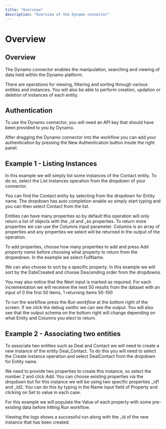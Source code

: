 ```yaml
---
title: "Overview"
description: "Overview of the Dynamo connector"
---
```


# Overview

## Overview

The Dynamo connector enables the manipulation, searching and viewing of data held within the Dynamo platform.

There are operations for viewing, filtering and sorting through various entities and instances. You will also be able to perform creation, updation or deletion of instances of each entity.

## Authentication

To use the Dynamo connector, you will need an API key that should have been provided to you by Dynamo.

After dragging the Dynamo connector into the workflow you can add your authentication by pressing the New Authentication button inside the right panel.

## Example 1 - Listing Instances

In this example we will simply list some instances of the Contact entity. To do so, select the List Instances operation from the dropdown of your connector.

You can find the Contact entity by selecting from the dropdown for Entity name. The dropdown has auto completion enable so simply start typing and you can then select Contact from the list.

Entities can have many properties so by default this operation will only return a list of objects with the _id and _es properties. To return more properties we can use the Columns input parameter. Columns is an array of properties and any properties we select will be returned in the output of the operation.

To add properties, choose how many properties to add and press *Add property name* before choosing what property to return from the dropwdown. In the example we select FullName.

We can also choose to sort by a specific property. In this example we will sort by the DateCreated and choose Descending order from the dropdowns.

You may also notice that the Next input is marked as required. For each incrementation we will receieve the next 50 results from the dataset with an input of 0 the first 50 items, 1 returning items 50-100

To run the workflow press the *Run workflow* at the bottom right of the screen. If we click the debug swithc we can see the output. You will also see that the output schema on the bottom right will change depending on what Entity and Columns you elect to return.

 

## Example 2 - Associating two entities

To associate two entities such as Deal and Contact we will need to create a new instance of the entity Deal_Contact. To do this you will need to select the Create instance operation and select DealContact from the dropdown for Entity name.

We need to provide two properties to create this instance, so select the number 2 and click *Add*. You can choose existing properties via the dropdown but for this instance we will be using two specific properties _id1 and _id2. You can do this by typing in the Name input field of Property and clicking on Set to value in each case.

For this example we will populate the Value of each property with some pre-existing data before hitting Run workflow.

 

Viewing the logs shows a successful run along with the _id of the new instance that has been created.
